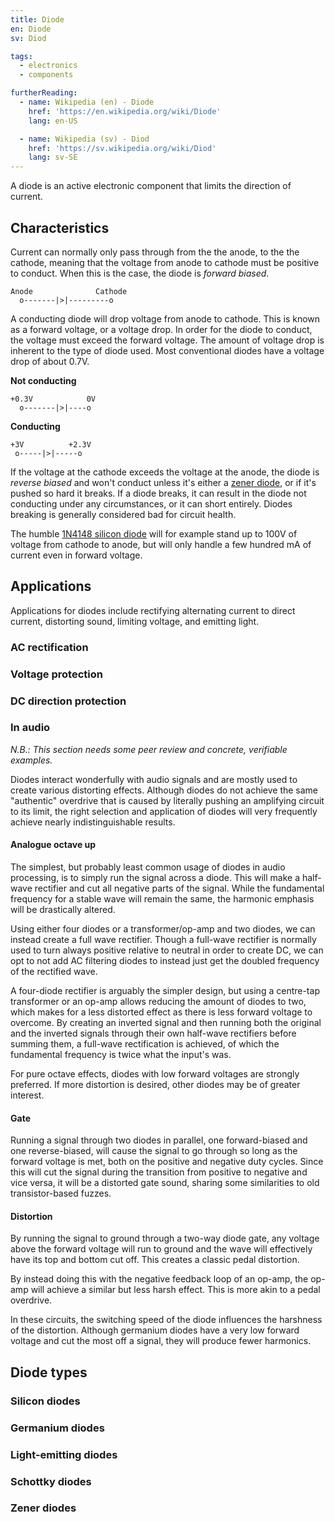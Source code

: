 ```yaml
---
title: Diode
en: Diode
sv: Diod

tags:
  - electronics
  - components

furtherReading:
  - name: Wikipedia (en) - Diode
    href: 'https://en.wikipedia.org/wiki/Diode'
    lang: en-US

  - name: Wikipedia (sv) - Diod
    href: 'https://sv.wikipedia.org/wiki/Diod'
    lang: sv-SE
---
```


A diode is an active electronic component that limits the direction of current.

## Characteristics

Current can normally only pass through from the the anode, to the the cathode,
meaning that the voltage from anode to cathode must be positive to conduct.
When this is the case, the diode is _forward biased_.

```
Anode              Cathode
  o-------|>|---------o
```

A conducting diode will drop voltage from anode to cathode. This is known as a
forward voltage, or a voltage drop. In order for the diode to conduct, the
voltage must exceed the forward voltage. The amount of voltage drop is inherent
to the type of diode used. Most conventional diodes have a voltage drop of
about 0.7V.

**Not conducting**

```
+0.3V            0V
  o-------|>|----o
```

**Conducting**

```
+3V          +2.3V
 o-----|>|-----o
```

If the voltage at the cathode exceeds the voltage at the anode, the diode is
_reverse biased_ and won't conduct unless it's either a [zener
diode](#Zener_diodes), or if it's pushed so hard it breaks. If a diode breaks,
it can result in the diode not conducting under any circumstances, or it can
short entirely. Diodes breaking is generally considered bad for circuit health.

The humble [1N4148 silicon
diode](https://en.wikipedia.org/wiki/1N4148_signal_diode) will for example
stand up to 100V of voltage from cathode to anode, but will only handle a few
hundred mA of current even in forward voltage.

## Applications

Applications for diodes include rectifying alternating current to direct
current, distorting sound, limiting voltage, and emitting light.

### AC rectification

### Voltage protection

### DC direction protection

### In audio

_N.B.: This section needs some peer review and concrete, verifiable examples._

Diodes interact wonderfully with audio signals and are mostly used to create
various distorting effects. Although diodes do not achieve the same "authentic"
overdrive that is caused by literally pushing an amplifying circuit to its
limit, the right selection and application of diodes will very frequently
achieve nearly indistinguishable results.

#### Analogue octave up

The simplest, but probably least common usage of diodes in audio processing, is
to simply run the signal across a diode. This will make a half-wave rectifier
and cut all negative parts of the signal. While the fundamental frequency for a
stable wave will remain the same, the harmonic emphasis will be drastically
altered.

Using either four diodes or a transformer/op-amp and two diodes, we can instead
create a full wave rectifier. Though a full-wave rectifier is normally used to
turn always positive relative to neutral in order to create DC, we can opt to
not add AC filtering diodes to instead just get the doubled frequency of the
rectified wave.

A four-diode rectifier is arguably the simpler design, but using a centre-tap
transformer or an op-amp allows reducing the amount of diodes to two, which
makes for a less distorted effect as there is less forward voltage to overcome.
By creating an inverted signal and then running both the original and the
inverted signals through their own half-wave rectifiers before summing them, a
full-wave rectification is achieved, of which the fundamental frequency is
twice what the input's was.

For pure octave effects, diodes with low forward voltages are strongly
preferred. If more distortion is desired, other diodes may be of greater
interest.

#### Gate

Running a signal through two diodes in parallel, one forward-biased and one
reverse-biased, will cause the signal to go through so long as the forward
voltage is met, both on the positive and negative duty cycles. Since this will
cut the signal during the transition from positive to negative and vice versa,
it will be a distorted gate sound, sharing some similarities to old
transistor-based fuzzes.

#### Distortion

By running the signal to ground through a two-way diode gate, any voltage above
the forward voltage will run to ground and the wave will effectively have its
top and bottom cut off. This creates a classic pedal distortion.

By instead doing this with the negative feedback loop of an op-amp, the op-amp
will achieve a similar but less harsh effect. This is more akin to a pedal
overdrive.

In these circuits, the switching speed of the diode influences the harshness of
the distortion. Although germanium diodes have a very low forward voltage and
cut the most off a signal, they will produce fewer harmonics.

## Diode types

### Silicon diodes

### Germanium diodes

### Light-emitting diodes

### Schottky diodes

### Zener diodes
